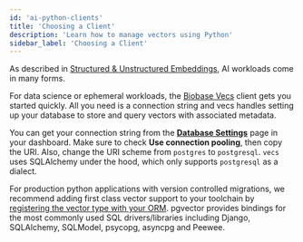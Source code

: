 ```yaml
---
id: 'ai-python-clients'
title: 'Choosing a Client'
description: 'Learn how to manage vectors using Python'
sidebar_label: 'Choosing a Client'
---
```


As described in [Structured & Unstructured Embeddings](/docs/guides/ai/structured-unstructured), AI workloads come in many forms.

For data science or ephemeral workloads, the [Biobase Vecs](https://biobase.github.io/vecs/) client gets you started quickly. All you need is a connection string and vecs handles setting up your database to store and query vectors with associated metadata.

<Admonition type="tip">

You can get your connection string from the [**Database Settings**](https://biobase.studio/dashboard/project/_/settings/database) page in your dashboard. Make sure to check **Use connection pooling**, then copy the URI. Also, change the URI scheme from `postgres` to `postgresql`. `vecs` uses SQLAlchemy under the hood, which only supports `postgresql` as a dialect.

</Admonition>

For production python applications with version controlled migrations, we recommend adding first class vector support to your toolchain by [registering the vector type with your ORM](https://github.com/pgvector/pgvector-python). pgvector provides bindings for the most commonly used SQL drivers/libraries including Django, SQLAlchemy, SQLModel, psycopg, asyncpg and Peewee.
